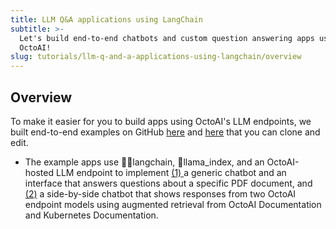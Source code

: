 ```yaml
---
title: LLM Q&A applications using LangChain
subtitle: >-
  Let's build end-to-end chatbots and custom question answering apps using
  OctoAI!
slug: tutorials/llm-q-and-a-applications-using-langchain/overview
---
```



## Overview

To make it easier for you to build apps using OctoAI's LLM endpoints, we built end-to-end examples on GitHub [here](https://github.com/octoml/hackathon-2023-rag/tree/main/web-retreiver) and [here](https://github.com/octoml/hackathon-2023-rag/tree/main/pdf-qa) that you can clone and edit. 

* The example apps use 🦜️🔗langchain, 🦙llama\_index, and an OctoAI-hosted LLM endpoint to implement [(1) ](environment-setup.mdx)a generic chatbot and an interface that answers questions about a specific PDF document, and [(2)](../building-a-movie-chatbot-app/prerequisites-and-steps-to-build-movie-chatbot-app.mdx) a side-by-side chatbot that shows responses from two OctoAI endpoint models using augmented retrieval from OctoAI Documentation and Kubernetes Documentation.